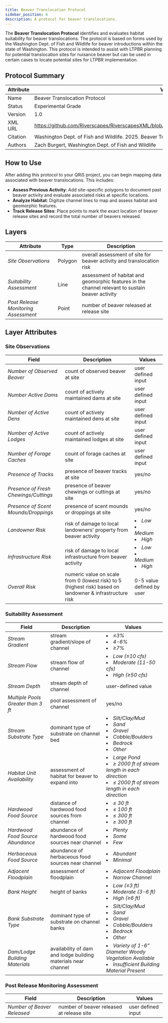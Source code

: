 ```yaml
---
title: Beaver Translocation Protocol
sidebar_position: 6
description: A protocol for beaver translocations.  
---
```


The **Beaver Translocation Protocol** identifies and evaluates habitat suitability for beaver translocations. The protocol is based on forms used by the Washington Dept. of Fish and Wildlife for beaver introductions within the state of Washington. This protocol is intended to assist with LTPBR planning for potential translocation sites for nuisance beaver but can be used in certain cases to locate potential sites for LTPBR implementation. 

## Protocol Summary 

Attribute|Value
---|---
Name|Beaver Translocation Protocol
Status|Experimental Grade
Version|1.0
XML URL|https://github.com/Riverscapes/RiverscapesXML/blob/master/QRiS/protocols/beaver_translocation_protocol.xml
Citation|Washington Dept. of Fish and Wildlife. 2025. Beaver Translocation Protocol. Prepared by Anabranch Solutions.
Authors|Zach Burgert, Washington Dept. of Fish and Wildlife

## How to Use 

After adding this protocol to your QRiS project, you can begin mapping data associated with beaver translocations. This includes: 
- **Assess Previous Activity**: Add site-specific polygons to document past beaver activity and evaluate associated risks at specific locations.
- **Analyze Habitat**: Digitize channel lines to map and assess habitat and geomorphic features.
- **Track Release Sites**: Place points to mark the exact location of beaver release sites and record the total number of beavers released.

## Layers 

Attribute|Type|Description
---|---|---
*Site Observations*|Polygon|overall assessment of site for beaver activity and translocation risk
*Suitability Assessment*|Line|assessment of habitat and geomorphic features in the channel relevant to sustain beaver activity 
*Post Release Monitoring Assessment*|Point| number of beaver released at release site 

## Layer Attributes 

### Site Observations 

Field|Description|Values
---|---|---
*Number of Observed Beaver*|count of observed beaver at site|user defined input
*Number Active Dams*|count of actively maintained dams at site|user defined input
*Number of Active Dens*|count of actively maintained dens at site|user defined input
*Number of Active Lodges*|count of actively maintained lodges at site|user defined input
*Number of Forage Caches*|count of forage caches at site|user defined input
*Presence of Tracks*|presence of beaver tracks at site|yes/no 
*Presence of Fresh Chewings/Cuttings*|presence of beaver chewings or cuttings at site|yes/no 
*Presence of Scent Mounds/Droppings*|presence of scent mounds or droppings at site|yes/no 
*Landowner Risk*|risk of damage to local landowners' property from beaver activity|<li> *Low*</li> <li> *Medium* </li> <li> *High* </li>
*Infrastructure Risk*|risk of damage to local infrastructure from beaver activity|<li> *Low*</li> <li> *Medium* </li> <li> *High* </li>
*Overall Risk*|numeric value on scale from 0 (lowest risk) to 5 (highest risk) based on landowner & infrastructure risk |0-5 value defined by user

### Suitability Assessment 

Field|Description|Values
---|---|---
*Stream Gradient*|stream gradient/slope of channel|<li> *≤3%* </li> <li> *4-6%* </li> <li> *≥7%* </li>
*Stream Flow*|stream flow of channel|<li> *Low (≤10 cfs)* </li> <li> *Moderate (11-50 cfs)* </li> <li> *High (≥50 cfs)* </li>
*Stream Depth*|stream depth of channel|user-defined value
*Multiple Pools Greater than 3 ft*|pool assessment of channel|yes/no
*Stream Substrate Type*|dominant type of substrate on channel bed|<li> *Silt/Clay/Mud* </li> <li> *Sand* </li> <li> *Gravel* </li> <li> *Cobble/Boulders* </li> <li> *Bedrock* </li> <li> *Other* </li>
*Habitat Unit Availability*|assessment of habitat for beaver to expand into| <li> *Large Pond* </li> <li> *≥ 2000 ft of stream length in each direction* </li> <li> *≤ 2000 ft of stream length in each direction* </li> 
*Hardwood Food Source*|distance of hardwood food sources from channel| <li> *≤ 30 ft* </li> <li> *≤ 100 ft* </li> <li> *≤ 300 ft* </li> <li> *≥ 300 ft* </li>
*Hardwood Food Source Abundance*|abundance of hardwood food sources near channel| <li> *Plenty* </li> <li> *Some* </li> <li> *Few* </li>
*Herbaceous Food Source*|abundance of herbaceous food sources near channel| <li> *Abundant* </li> <li> *Minimal* </li>
*Adjacent Floodplain*|assessment of floodplain| <li> *Adjacent Floodplain* </li> <li> *Narrow Channel* </li>
*Bank Height*|height of banks|<li> *Low (≤3 ft)* </li> <li> *Moderate (3-6 ft)* </li> <li> *High (≥6 ft)* </li>
*Bank Substrate Type*|dominant type of substrate on channel banks|<li> *Silt/Clay/Mud* </li> <li> *Sand* </li> <li> *Gravel* </li> <li> *Cobble/Boulders* </li> <li> *Bedrock* </li> <li> *Other* </li>
*Dam/Lodge Building Materials*|availability of dam and lodge building materials near channel|<li> *Variety of 1-6” Diameter Woody Vegetation Available* </li> <li> *Insufficient Building Material Present* </li> 

### Post Release Monitoring Assessment
Field|Description|Values
---|---|---
*Number of Beaver Released*|number of beaver released at release site|user defined input
